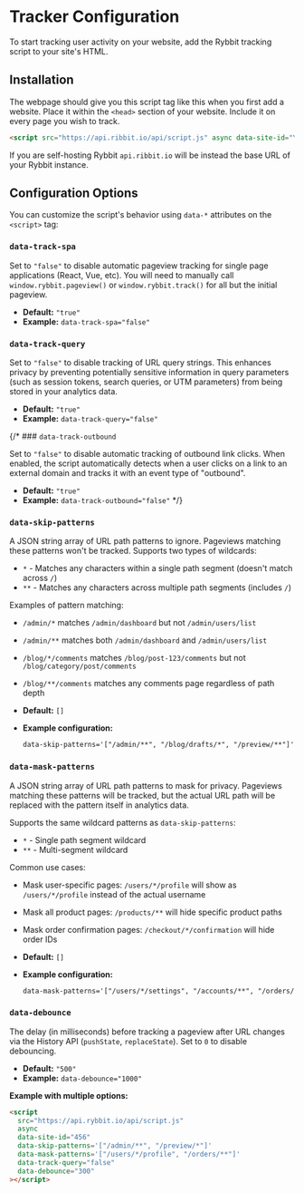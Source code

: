 # Tracker Configuration

To start tracking user activity on your website, add the Rybbit tracking script to your site's HTML.

## Installation
The webpage should give you this script tag like this when you first add a website. Place it within the `<head>` section of your website. Include it on every page you wish to track.

```html
<script src="https://api.ribbit.io/api/script.js" async data-site-id="YOUR_SITE_ID"></script>
```

If you are self-hosting Rybbit `api.ribbit.io` will be instead the base URL of your Rybbit instance.

## Configuration Options

You can customize the script's behavior using `data-*` attributes on the `<script>` tag:

### `data-track-spa`

Set to `"false"` to disable automatic pageview tracking for single page applications (React, Vue, etc). You will need to manually call `window.rybbit.pageview()` or `window.rybbit.track()` for all but the initial pageview.

-   **Default:** `"true"`
-   **Example:** `data-track-spa="false"`

### `data-track-query`

Set to `"false"` to disable tracking of URL query strings. This enhances privacy by preventing potentially sensitive information in query parameters (such as session tokens, search queries, or UTM parameters) from being stored in your analytics data.

-   **Default:** `"true"`
-   **Example:** `data-track-query="false"`

{/* ### `data-track-outbound`

Set to `"false"` to disable automatic tracking of outbound link clicks. When enabled, the script automatically detects when a user clicks on a link to an external domain and tracks it with an event type of "outbound".

-   **Default:** `"true"`
-   **Example:** `data-track-outbound="false"` */}

### `data-skip-patterns`

A JSON string array of URL path patterns to ignore. Pageviews matching these patterns won't be tracked. Supports two types of wildcards:

- `*` - Matches any characters within a single path segment (doesn't match across `/`)
- `**` - Matches any characters across multiple path segments (includes `/`)

Examples of pattern matching:
- `/admin/*` matches `/admin/dashboard` but not `/admin/users/list`
- `/admin/**` matches both `/admin/dashboard` and `/admin/users/list`
- `/blog/*/comments` matches `/blog/post-123/comments` but not `/blog/category/post/comments`
- `/blog/**/comments` matches any comments page regardless of path depth

-   **Default:** `[]`
-   **Example configuration:**
    ```html
    data-skip-patterns='["/admin/**", "/blog/drafts/*", "/preview/**"]'
    ```

### `data-mask-patterns`

A JSON string array of URL path patterns to mask for privacy. Pageviews matching these patterns will be tracked, but the actual URL path will be replaced with the pattern itself in analytics data.

Supports the same wildcard patterns as `data-skip-patterns`:
- `*` - Single path segment wildcard
- `**` - Multi-segment wildcard

Common use cases:
- Mask user-specific pages: `/users/*/profile` will show as `/users/*/profile` instead of the actual username
- Mask all product pages: `/products/**` will hide specific product paths
- Mask order confirmation pages: `/checkout/*/confirmation` will hide order IDs

-   **Default:** `[]`
-   **Example configuration:**
    ```html
    data-mask-patterns='["/users/*/settings", "/accounts/**", "/orders/*/details"]'
    ```

### `data-debounce`

The delay (in milliseconds) before tracking a pageview after URL changes via the History API (`pushState`, `replaceState`). Set to `0` to disable debouncing.

-   **Default:** `"500"`
-   **Example:** `data-debounce="1000"`


**Example with multiple options:**

```html
<script
  src="https://api.rybbit.io/api/script.js"
  async
  data-site-id="456"
  data-skip-patterns='["/admin/**", "/preview/*"]'
  data-mask-patterns='["/users/*/profile", "/orders/**"]'
  data-track-query="false"
  data-debounce="300"
></script>
```


